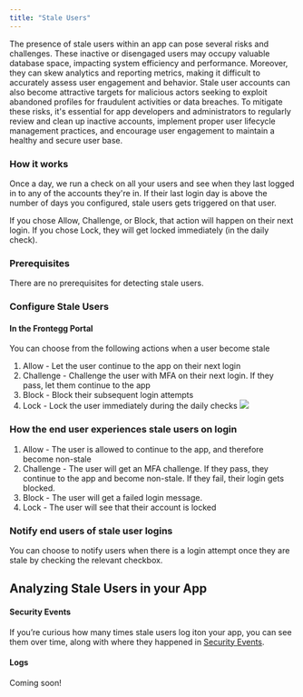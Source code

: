 ```yaml
---
title: "Stale Users"
---
```


The presence of stale users within an app can pose several risks and challenges. These inactive or disengaged users may occupy valuable database space, impacting system efficiency and performance. Moreover, they can skew analytics and reporting metrics, making it difficult to accurately assess user engagement and behavior. Stale user accounts can also become attractive targets for malicious actors seeking to exploit abandoned profiles for fraudulent activities or data breaches. To mitigate these risks, it's essential for app developers and administrators to regularly review and clean up inactive accounts, implement proper user lifecycle management practices, and encourage user engagement to maintain a healthy and secure user base.

### How it works

Once a day, we run a check on all your users and see when they last logged in to any of the accounts they're in. If their last login day is above the number of days you configured, stale users gets triggered on that user.

If you chose Allow, Challenge, or Block, that action will happen on their next login. If you chose Lock, they will get locked immediately (in the daily check).

### Prerequisites

There are no prerequisites for detecting stale users.

### Configure Stale Users

#### In the Frontegg Portal

You can choose from the following actions when a user become stale

1. Allow - Let the user continue to the app on their next login
2. Challenge - Challenge the user with MFA on their next login. If they pass, let them continue to the app
3. Block - Block their subsequent login attempts
4. Lock - Lock the user immediately during the daily checks
![](/images/8ea1429-Screenshot_2023-09-10_at_21.52.41.png) 

### How the end user experiences stale users on login

1. Allow - The user is allowed to continue to the app, and therefore become non-stale
2. Challenge - The user will get an MFA challenge. If they pass, they continue to the app and become non-stale. If they fail, their login gets blocked.
3. Block - The user will get a failed login message.
4. Lock - The user will see that their account is locked

### Notify end users of stale user logins

You can choose to notify users when there is a login attempt once they are stale by checking the relevant checkbox.

## Analyzing Stale Users in your App

#### Security Events

If you’re curious how many times stale users log iton your app, you can see them over time, along with where they happened in [Security Events](/docs/security-events).

#### Logs

Coming soon!